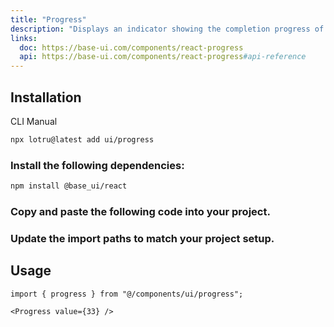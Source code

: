 ```yaml
---
title: "Progress"
description: "Displays an indicator showing the completion progress of a task, typically displayed as a progress bar."
links:
  doc: https://base-ui.com/components/react-progress
  api: https://base-ui.com/components/react-progress#api-reference
---
```


<ComponentPreview id="examples/progress-01" />

## Installation

<Tabs defaultValue="cli">

<TabsList>
  <TabsTrigger value="cli">CLI</TabsTrigger>
  <TabsTrigger value="manual">Manual</TabsTrigger>
  <TabsIndicator />
</TabsList>

<TabsContent value="cli">

```bash
npx lotru@latest add ui/progress
```

</TabsContent>

<TabsContent value="manual">

<Steps>

### Install the following dependencies:

```bash
npm install @base_ui/react
```

### Copy and paste the following code into your project.

<ComponentSource id="ui/progress" />

### Update the import paths to match your project setup.

</Steps>

</TabsContent>

</Tabs>

## Usage

```tsx
import { progress } from "@/components/ui/progress";
```

```tsx
<Progress value={33} />
```
